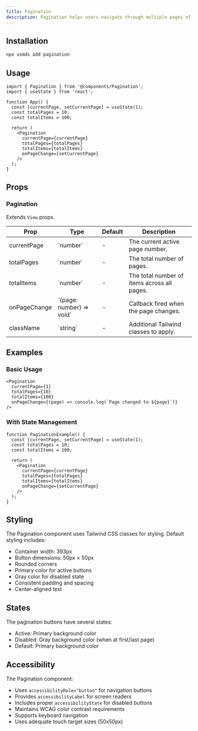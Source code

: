 ```yaml
---
title: Pagination
description: Pagination helps users navigate through multiple pages of content.
---
```


## Installation

```bash
npx usmds add pagination
```

## Usage

```tsx
import { Pagination } from '@components/Pagination';
import { useState } from 'react';

function App() {
  const [currentPage, setCurrentPage] = useState(1);
  const totalPages = 10;
  const totalItems = 100;

  return (
    <Pagination
      currentPage={currentPage}
      totalPages={totalPages}
      totalItems={totalItems}
      onPageChange={setCurrentPage}
    />
  );
}
```

## Props

### Pagination

Extends `View` props.

<table>
  <thead>
    <tr>
      <th>Prop</th>
      <th>Type</th>
      <th>Default</th>
      <th>Description</th>
    </tr>
  </thead>
  <tbody>
    <tr>
      <td>currentPage</td>
      <td>`number`</td>
      <td>-</td>
      <td>The current active page number.</td>
    </tr>
    <tr>
      <td>totalPages</td>
      <td>`number`</td>
      <td>-</td>
      <td>The total number of pages.</td>
    </tr>
    <tr>
      <td>totalItems</td>
      <td>`number`</td>
      <td>-</td>
      <td>The total number of items across all pages.</td>
    </tr>
    <tr>
      <td>onPageChange</td>
      <td>`(page: number) => void`</td>
      <td>-</td>
      <td>Callback fired when the page changes.</td>
    </tr>
    <tr>
      <td>className</td>
      <td>`string`</td>
      <td>-</td>
      <td>Additional Tailwind classes to apply.</td>
    </tr>
  </tbody>
</table>

## Examples

### Basic Usage

```tsx
<Pagination
  currentPage={1}
  totalPages={10}
  totalItems={100}
  onPageChange={(page) => console.log(`Page changed to ${page}`)}
/>
```

### With State Management

```tsx
function PaginationExample() {
  const [currentPage, setCurrentPage] = useState(1);
  const totalPages = 10;
  const totalItems = 100;

  return (
    <Pagination
      currentPage={currentPage}
      totalPages={totalPages}
      totalItems={totalItems}
      onPageChange={setCurrentPage}
    />
  );
}
```

## Styling

The Pagination component uses Tailwind CSS classes for styling. Default styling includes:

- Container width: 393px
- Button dimensions: 50px × 50px
- Rounded corners
- Primary color for active buttons
- Gray color for disabled state
- Consistent padding and spacing
- Center-aligned text

## States

The pagination buttons have several states:
- Active: Primary background color
- Disabled: Gray background color (when at first/last page)
- Default: Primary background color

## Accessibility

The Pagination component:
- Uses `accessibilityRole="button"` for navigation buttons
- Provides `accessibilityLabel` for screen readers
- Includes proper `accessibilityState` for disabled buttons
- Maintains WCAG color contrast requirements
- Supports keyboard navigation
- Uses adequate touch target sizes (50x50px)